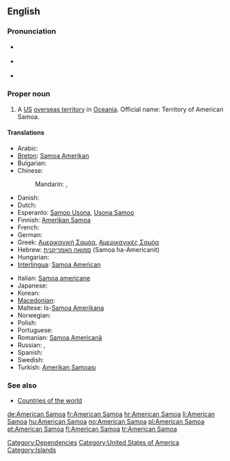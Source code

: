 ==English==
{{wikipedia}}

===Pronunciation===
* {{a|UK}} {{IPA|/əˈmɛɹ.ɪ.kən səˈməʊ.ə/}}
* {{a|US}} {{IPA|/əˈmɛɹ.ɪ.kən səˈmoʊ.ə/}}
* {{audio|en-us-American Samoa.ogg|Audio (US)}}

===Proper noun===
{{en-proper noun|head=[[American]] [[Samoa]]}}

# A [[US]] [[overseas territory]] in [[Oceania]]. Official name: Territory of American Samoa.

====Translations====
{{trans-top|US overseas territory in Oceania}}
* Arabic: {{t|ar|ساموا الأمريكية|f|tr=samuuwa al-'amrikíyya|sc=Arab}}
* [[Breton]]: [[Samoa Amerikan]]
* Bulgarian: {{t|bg|Американски Самоа|m|tr=Amerikánski Samóa}}
* Chinese:
*: Mandarin: {{t-|cmn|美屬薩摩亞|sc=Hani}}, {{t-|cmn|美属萨摩亚|tr=Měishǔ Sàmóyà|sc=Hani}}
* Danish: {{t+|da|Amerikansk Samoa}}
* Dutch: {{t-|nl|Amerikaans-Samoa}}
* Esperanto: [[Samoo Usona]], [[Usona Samoo]]
* Finnish: [[Amerikan Samoa]]
* French: {{t+|fr|Samoa américaines|f|p}}
* German: {{t|de|Amerikanisch-Samoa|n}}
* Greek: [[Αμερικανική Σαμόα]], [[Αμερικανικές Σαμόα]]
* Hebrew: [[סמואה האמריקנית]] (Samoa ha-Americanit)
* Hungarian: {{t+|hu|Amerikai Szamoa}}
* [[Interlingua]]: [[Samoa American]]
{{trans-mid}}
* Italian: [[Samoa americane]]
* Japanese: {{t|ja|アメリカン・サモア|tr=Amerikan-Samoa|sc=Jpan}}
* Korean: {{t|ko|미국령 사모아|tr=Miguk-ryeong Samoa|sc=Kore}}
* [[Macedonian]]: {{t|mk|Американска Самоа|f|tr=Ameríkanska Samóa}}
* Maltese: Is-[[Samoa Amerikana]]
* Norwegian: {{t-|no|Amerikansk Samoa}}
* Polish: {{t+|pl|Samoa Amerykańskie|p}}
* Portuguese: {{t+|pt|Samoa Americana}}
* Romanian: [[Samoa Americană]] {{f}}
* Russian: {{t|ru|Американское Самоа|n|tr=Amerikánskoje Samóa}}, {{t|ru|Восточное Самоа|n|tr=Vostóčnoje Samóa}}
* Spanish: {{t+|es|Samoa Americana|f}}
* Swedish: {{t+|sv|Amerikanska Samoa}}
* Turkish: [[Amerikan Samoası]]
{{trans-bottom}}

===See also===
* [[Appendix:Countries of the world|Countries of the world]]

[[Category:Dependencies]]
[[Category:United States of America]]
[[Category:Islands]]

[[de:American Samoa]]
[[fr:American Samoa]]
[[hr:American Samoa]]
[[li:American Samoa]]
[[hu:American Samoa]]
[[no:American Samoa]]
[[pl:American Samoa]]
[[pt:American Samoa]]
[[fi:American Samoa]]
[[tr:American Samoa]]